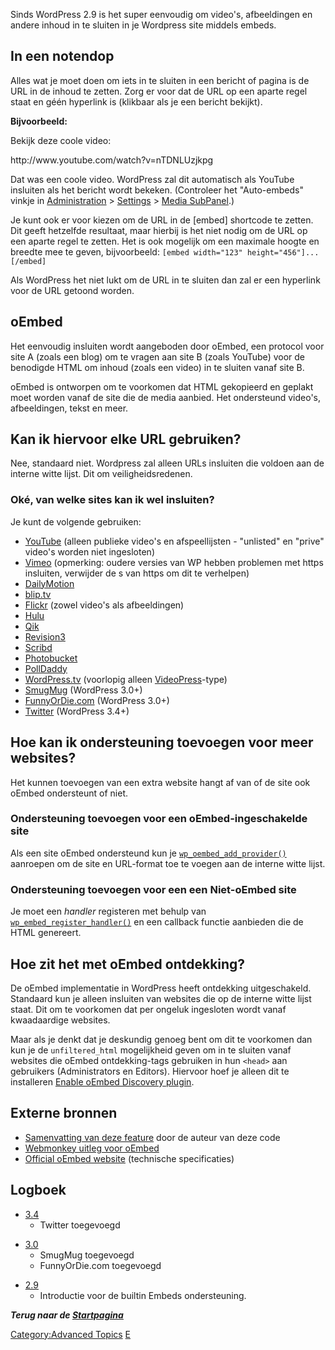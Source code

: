 {{Languages|
{{en|Embeds}}
{{hr|Ugradnje}}
{{ja|Embeds}}
{{nl|Insluiten}}
{{pt-br|Incorporados}}
{{ru|Вставка объектов}}
{{zh-cn|嵌入}}
}}

Sinds WordPress 2.9 is het super eenvoudig om video's, afbeeldingen en andere inhoud in te sluiten in je Wordpress site middels embeds.

== In een notendop==
Alles wat je moet doen om iets in te sluiten in een bericht of pagina is de URL in de inhoud te zetten. Zorg er voor dat de URL op een aparte regel staat en géén hyperlink is (klikbaar als je een bericht bekijkt).

'''Bijvoorbeeld:'''

Bekijk deze coole video:

<nowiki>http://www.youtube.com/watch?v=nTDNLUzjkpg</nowiki>

Dat was een coole video.
WordPress zal dit automatisch als YouTube insluiten als het bericht wordt bekeken. (Controleer het "Auto-embeds" vinkje in [[Administration Panels|Administration]] > [[Administration Panels#Settings - Configuration Settings|Settings]] > [[Settings Media SubPanel|Media SubPanel]].)

Je kunt ook er voor kiezen om de URL in de [embed] shortcode te zetten. Dit geeft hetzelfde resultaat, maar hierbij is het niet nodig om de URL op een aparte regel te zetten. Het is ook mogelijk om een maximale hoogte en breedte mee te geven, bijvoorbeeld: <code>[embed width="123" height="456"]...[/embed]</code>

Als WordPress het niet lukt om de URL in te sluiten dan zal er een hyperlink voor de URL getoond worden.

== oEmbed ==

Het eenvoudig insluiten wordt aangeboden door oEmbed, een protocol voor site A (zoals een blog) om te vragen aan site B (zoals YouTube) voor de benodigde HTML om inhoud (zoals een video) in te sluiten vanaf site B.

oEmbed is ontworpen om te voorkomen dat HTML gekopieerd en geplakt moet worden vanaf de site die de media aanbied. Het ondersteund video's, afbeeldingen, tekst en meer.

== Kan ik hiervoor elke URL gebruiken? ==

Nee, standaard niet. Wordpress zal alleen URLs insluiten die voldoen aan de interne witte lijst. Dit om veiligheidsredenen.

=== Oké, van welke sites kan ik wel insluiten? ===

Je kunt de volgende gebruiken:

* [http://www.youtube.com/ YouTube] (alleen publieke video's en afspeellijsten - "unlisted" en "prive" video's worden niet ingesloten)
* [http://vimeo.com/ Vimeo] (opmerking: oudere versies van WP hebben problemen met https insluiten, verwijder de s van https om dit te verhelpen)
* [http://www.dailymotion.com/ DailyMotion]
* [http://blip.tv/ blip.tv]
* [http://www.flickr.com/ Flickr] (zowel video's als afbeeldingen)
* [http://www.hulu.com/ Hulu]
* [http://qik.com/ Qik]
* [http://revision3.com/ Revision3]
* [http://www.scribd.com/ Scribd]
* [http://photobucket.com/ Photobucket]
* [http://www.polldaddy.com/ PollDaddy]
* [http://wordpress.tv/ WordPress.tv] (voorlopig alleen [http://videopress.com/ VideoPress]-type)
* [http://www.smugmug.com/ SmugMug] (WordPress 3.0+)
* [http://www.funnyordie.com/ FunnyOrDie.com] (WordPress 3.0+)
* [http://twitter.com Twitter] (WordPress 3.4+)

== Hoe kan ik ondersteuning toevoegen voor meer websites? ==

Het kunnen toevoegen van een extra website hangt af van of de site ook oEmbed ondersteunt of niet.

=== Ondersteuning toevoegen voor een oEmbed-ingeschakelde site ===

Als een site oEmbed ondersteund kun je [[Function Reference/wp_oembed_add_provider|<tt>wp_oembed_add_provider()</tt>]] aanroepen om de site en URL-format toe te voegen aan de interne witte lijst.

=== Ondersteuning toevoegen voor een een Niet-oEmbed site ===

Je moet een ''handler'' registeren met behulp van [[Function Reference/wp_embed_register_handler|<tt>wp_embed_register_handler()</tt>]] en een callback functie aanbieden die de HTML genereert.

== Hoe zit het met oEmbed ontdekking? ==

De oEmbed implementatie in WordPress heeft ontdekking uitgeschakeld. Standaard kun je alleen insluiten van websites die op de interne witte lijst staat. Dit om te voorkomen dat per ongeluk ingesloten wordt vanaf kwaadaardige websites.

Maar als je denkt dat je deskundig genoeg bent om dit te voorkomen dan kun je de <code>unfiltered_html</code> mogelijkheid geven om in te sluiten vanaf websites die oEmbed ontdekking-tags gebruiken in hun <code>&lt;head&gt;</code> aan gebruikers (Administrators en Editors). Hiervoor hoef je alleen dit te installeren [http://wordpress.org/extend/plugins/enable-oembed-discovery/ Enable oEmbed Discovery plugin].

== Externe bronnen ==

* [http://www.viper007bond.com/2009/10/13/easy-embeds-for-wordpress-2-point-9/ Samenvatting van deze feature] door de auteur van deze code
* [http://www.webmonkey.com/2010/02/get_started_with_oembed/ Webmonkey uitleg voor oEmbed]
* [http://oembed.com/ Official oEmbed website] (technische specificaties)

== Logboek ==

* [[Version 3.4|3.4]]
** Twitter toegevoegd

* [[Version 3.0|3.0]]
** SmugMug toegevoegd
** FunnyOrDie.com toegevoegd

* [[Version 2.9|2.9]]
** Introductie voor de builtin Embeds ondersteuning.

'''''Terug naar de [[nl:Startpagina | Startpagina]]'''''

[[Category:Advanced Topics]]
[[Category:Dutch Codex|E]]
{{Copyedit}}